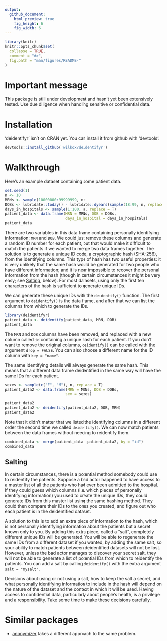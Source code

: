 ```yaml
---
output: 
  github_document:
    html_preview: true
    fig_height: 6
    fig_width: 6
---
```


```r
library(knitr)
knitr::opts_chunk$set(
  collapse = TRUE,
  comment = "#>",
  fig.path = "man/figures/README-"
)
```

# Important message

This package is still under development and hasn't yet been extensively tested. Use due diligence when handling sensitive or confidential data.

# Installation

'deidentifyr' isn't on CRAN yet. You can install it from github with 'devtools':

```r
devtools::install_github('wilkox/deidentifyr')
```

# Walkthrough

Here's an example dataset containing some patient data.

```r
set.seed(1)
n <- 10
MRNs <- sample(10000000:99999999, n)
DOBs <- lubridate::today() - lubridate::dyears(sample(18:99, n, replace = T))
days_in_hospitals <- sample(1:100, n, replace = T)
patient_data <- data.frame(MRN = MRNs, DOB = DOBs, 
                           days_in_hospital = days_in_hospitals)
patient_data
```

There are two variables in this data frame containing personally identifying information: `MRN` and `DOB`. We could just remove these columns and generate a random ID number for each patient, but that would make it difficult to match the patients if we wanted to merge two data frames together. The solution is to generate a unique ID code, a cryptographic hash (SHA-256), from the identifying columns. This type of hash has two useful properties: it is very unlikely that the same hash would be generated for two people who have different information; and it is near impossible to recover the personal information from the hash (though in certain circumstances it might be very easy; see [Salting](#salting), below). For most datasets, using only the first ten characters of the hash is sufficient to generate unique IDs.

We can generate these unique IDs with the `deidentify()` function. The first argument to `deidentify()` is the data frame, and after that we can list the columns from which to generate the IDs.

```r
library(deidentifyr)
patient_data <- deidentify(patient_data, MRN, DOB)
patient_data
```

The `MRN` and `DOB` columns have been removed, and replaced with a new column called `id` containing a unique hash for each patient. If you don't want to remove the original columns, `deidentify()` can be called with the argument `drop = FALSE`. You can also choose a different name for the ID column with `key = "name"`.

The same identifying details will always generate the same hash. This means that a different data frame deidentified in the same way will have the same IDs for each patient.

```r
sexes <- sample(c("F", "M"), n, replace = T)
patient_data2 <- data.frame(MRN = MRNs, DOB = DOBs, 
                           sex = sexes)
```

```r
patient_data2
patient_data2 <- deidentify(patient_data2, DOB, MRN)
patient_data2
```

Note that it didn't matter that we listed the identifying columns in a different order the second time we called `deidentify()`. We can now match patients between the data frames without needing to reidentify them.

```r
combined_data <- merge(patient_data, patient_data2, by = "id")
combined_data
```

## Salting

In certain circumstances, there is a potential method somebody could use to reidentify the patients. Suppose a bad actor happened to have access to a master list of all the patients who had ever been admitted to the hospital. If they could guess which columns (i.e. which pieces of personally identifying information) you used to create the unique IDs, they could generate IDs from this master list using the same hashing method. They could then compare their IDs to the ones you created, and figure out who each patient is in the deidentified dataset.

A solution to this is to add an extra piece of information to the hash, which is not personally identifying information about the patients but a secret known only to you. By adding this extra piece, called a "salt", completely different unique IDs will be generated. You will be able to regenerate the same IDs from a different dataset if you wanted, by adding the same salt, so your ability to match patients between deidentified datasets will not be lost. However, unless the bad actor manages to discover your secret salt, they will not be able to generate a list of potential IDs from which to reidentify the patients. You can add a salt by calling `deidentify()` with the extra argument `salt = "mysalt"`.

Decisions about using or not using a salt, how to keep the salt a secret, and what personally identifying information to include in the hash will depend on the nature of the dataset and the context in which it will be used. Having access to confidential data, particularly about people's health, is a privilege and a responsibility. Take some time to make these decisions carefully.

# Similar packages

* [anonymizer](https://github.com/paulhendricks/anonymizer) takes a different approach to the same problem.

